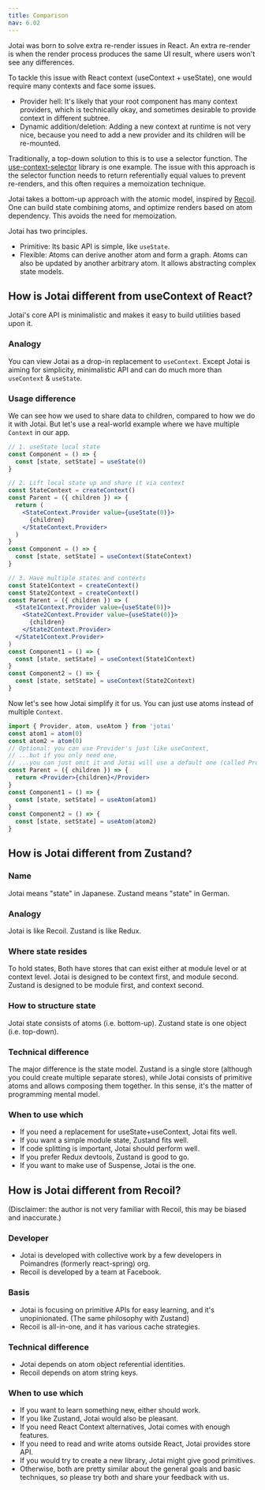 ```yaml
---
title: Comparison
nav: 6.02
---
```


Jotai was born to solve extra re-render issues in React.
An extra re-render is when the render process produces the same UI result,
where users won't see any differences.

To tackle this issue with React context (useContext + useState),
one would require many contexts and face some issues.

- Provider hell: It's likely that your root component has many context providers, which is technically okay, and sometimes desirable to provide context in different subtree.
- Dynamic addition/deletion: Adding a new context at runtime is not very nice, because you need to add a new provider and its children will be re-mounted.

Traditionally, a top-down solution to this is to use a selector function.
The [use-context-selector](https://github.com/dai-shi/use-context-selector) library is one example.
The issue with this approach is the selector function needs to return
referentially equal values to prevent re-renders, and this often requires a memoization technique.

Jotai takes a bottom-up approach with the atomic model, inspired by [Recoil](https://recoiljs.org/).
One can build state combining atoms, and optimize renders based on atom dependency.
This avoids the need for memoization.

Jotai has two principles.

- Primitive: Its basic API is simple, like `useState`.
- Flexible: Atoms can derive another atom and form a graph. Atoms can also be updated by another arbitrary atom. It allows abstracting complex state models.

## How is Jotai different from useContext of React?

Jotai's core API is minimalistic and makes it easy to build utilities based upon it.

### Analogy

You can view Jotai as a drop-in replacement to `useContext`. Except Jotai is aiming for simplicity, minimalistic API and can do much more than `useContext` & `useState`.

### Usage difference

We can see how we used to share data to children, compared to how we do it with Jotai. But let's use a real-world example where we have multiple `Context` in our app.

```jsx
// 1. useState local state
const Component = () => {
  const [state, setState] = useState(0)
}

// 2. Lift local state up and share it via context
const StateContext = createContext()
const Parent = ({ children }) => {
  return (
    <StateContext.Provider value={useState(0)}>
      {children}
    </StateContext.Provider>
  )
}
const Component = () => {
  const [state, setState] = useContext(StateContext)
}

// 3. Have multiple states and contexts
const State1Context = createContext()
const State2Context = createContext()
const Parent = ({ children }) => (
  <State1Context.Provider value={useState(0)}>
    <State2Context.Provider value={useState(0)}>
      {children}
    </State2Context.Provider>
  </State1Context.Provider>
)
const Component1 = () => {
  const [state, setState] = useContext(State1Context)
}
const Component2 = () => {
  const [state, setState] = useContext(State2Context)
}
```

Now let's see how Jotai simplify it for us. You can just use atoms instead of multiple `Context`.

```jsx
import { Provider, atom, useAtom } from 'jotai'
const atom1 = atom(0)
const atom2 = atom(0)
// Optional: you can use Provider's just like useContext,
// ...but if you only need one,
// ...you can just omit it and Jotai will use a default one (called Provider-less mode).
const Parent = ({ children }) => {
  return <Provider>{children}</Provider>
}
const Component1 = () => {
  const [state, setState] = useAtom(atom1)
}
const Component2 = () => {
  const [state, setState] = useAtom(atom2)
}
```

## How is Jotai different from Zustand?

### Name

Jotai means "state" in Japanese.
Zustand means "state" in German.

### Analogy

Jotai is like Recoil.
Zustand is like Redux.

### Where state resides

To hold states,
Both have stores that can exist either at module level or at context level.
Jotai is designed to be context first, and module second.
Zustand is designed to be module first, and context second.

### How to structure state

Jotai state consists of atoms (i.e. bottom-up).
Zustand state is one object (i.e. top-down).

### Technical difference

The major difference is the state model. Zustand is a single store (although you could create multiple separate stores), while Jotai consists of primitive atoms and allows composing them together. In this sense, it's the matter of programming mental model.

### When to use which

- If you need a replacement for useState+useContext, Jotai fits well.
- If you want a simple module state, Zustand fits well.
- If code splitting is important, Jotai should perform well.
- If you prefer Redux devtools, Zustand is good to go.
- If you want to make use of Suspense, Jotai is the one.

## How is Jotai different from Recoil?

(Disclaimer: the author is not very familiar with Recoil, this may be biased and inaccurate.)

### Developer

- Jotai is developed with collective work by a few developers in Poimandres (formerly react-spring) org.
- Recoil is developed by a team at Facebook.

### Basis

- Jotai is focusing on primitive APIs for easy learning, and it's unopinionated. (The same philosophy with Zustand)
- Recoil is all-in-one, and it has various cache strategies.

### Technical difference

- Jotai depends on atom object referential identities.
- Recoil depends on atom string keys.

### When to use which

- If you want to learn something new, either should work.
- If you like Zustand, Jotai would also be pleasant.
- If you need React Context alternatives, Jotai comes with enough features.
- If you need to read and write atoms outside React, Jotai provides store API.
- If you would try to create a new library, Jotai might give good primitives.
- Otherwise, both are pretty similar about the general goals and basic techniques, so please try both and share your feedback with us.

